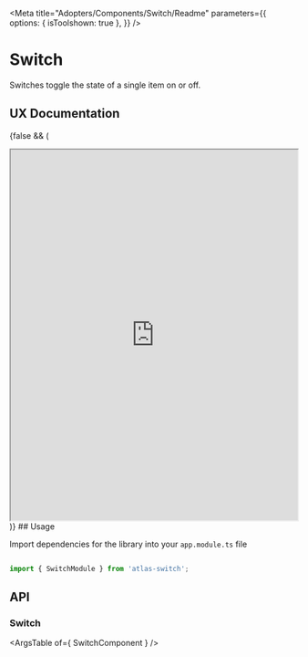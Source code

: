 
<Meta title="Adopters/Components/Switch/Readme" 
parameters={{
    options: {
      isToolshown: true
    },
  }}
 />

# Switch

Switches toggle the state of a single item on or off.

## UX Documentation
{false && (
<iframe
    src='https://www.figma.com/embed?embed_host=share&url=https%3A%2F%2Fwww.figma.com%2Ffile%2FeCE8UW6nwCqrAm0uK4Dtdg%2FSwitch---Foundations-0.0.2-Components-Documentation%3Fnode-id%3D13866%253A22999' 
    allowFullScreen="true"
    width='100%'
    height='650px'
    style={{border: 'none'}}
></iframe>
)}
## Usage

Import dependencies for the library into your ```app.module.ts``` file

```ts

import { SwitchModule } from 'atlas-switch';

```

## API

### Switch

<ArgsTable of={ SwitchComponent } />